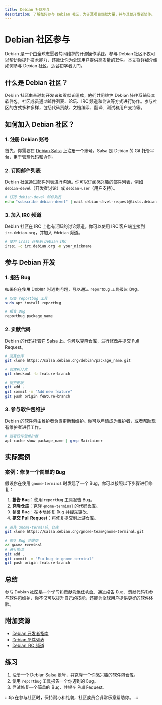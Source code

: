 ```yaml
---
title: Debian 社区参与
description: 了解如何参与 Debian 社区，为开源项目贡献力量，并与其他开发者协作。
---
```


# Debian 社区参与

Debian 是一个由全球志愿者共同维护的开源操作系统。参与 Debian 社区不仅可以帮助你提升技术能力，还能让你为全球用户提供高质量的软件。本文将详细介绍如何参与 Debian 社区，适合初学者入门。

## 什么是 Debian 社区？

Debian 社区由全球的开发者和贡献者组成，他们共同维护 Debian 操作系统及其软件包。社区成员通过邮件列表、论坛、IRC 频道和会议等方式进行协作。参与社区的方式多种多样，包括代码贡献、文档编写、翻译、测试和用户支持等。

## 如何加入 Debian 社区？

### 1. 注册 Debian 账号

首先，你需要在 [Debian Salsa](https://salsa.debian.org/) 上注册一个账号。Salsa 是 Debian 的 Git 托管平台，用于管理代码和协作。

### 2. 订阅邮件列表

Debian 社区通过邮件列表进行沟通。你可以订阅感兴趣的邮件列表，例如 `debian-devel`（开发者讨论）或 `debian-user`（用户支持）。

```bash
# 订阅 debian-devel 邮件列表
echo "subscribe debian-devel" | mail debian-devel-request@lists.debian.org
```

### 3. 加入 IRC 频道

Debian 社区在 IRC 上也有活跃的讨论频道。你可以使用 IRC 客户端连接到 `irc.debian.org`，并加入 `#debian` 频道。

```bash
# 使用 irssi 连接到 Debian IRC
irssi -c irc.debian.org -n your_nickname
```

## 参与 Debian 开发

### 1. 报告 Bug

如果你在使用 Debian 时遇到问题，可以通过 `reportbug` 工具报告 Bug。

```bash
# 安装 reportbug 工具
sudo apt install reportbug

# 报告 Bug
reportbug package_name
```

### 2. 贡献代码

Debian 的代码托管在 Salsa 上。你可以克隆仓库，进行修改并提交 Pull Request。

```bash
# 克隆仓库
git clone https://salsa.debian.org/debian/package_name.git

# 创建新分支
git checkout -b feature-branch

# 提交更改
git add .
git commit -m "Add new feature"
git push origin feature-branch
```

### 3. 参与软件包维护

Debian 的软件包由维护者负责更新和维护。你可以申请成为维护者，或者帮助现有维护者进行工作。

```bash
# 查看软件包维护者
apt-cache show package_name | grep Maintainer
```

## 实际案例

### 案例：修复一个简单的 Bug

假设你在使用 `gnome-terminal` 时发现了一个 Bug，你可以按照以下步骤进行修复：

1. **报告 Bug**：使用 `reportbug` 工具报告 Bug。
2. **克隆仓库**：克隆 `gnome-terminal` 的代码仓库。
3. **修复 Bug**：在本地修复 Bug 并提交更改。
4. **提交 Pull Request**：将修复提交到上游仓库。

```bash
# 克隆 gnome-terminal 仓库
git clone https://salsa.debian.org/gnome-team/gnome-terminal.git

# 修复 Bug 并提交
cd gnome-terminal
# 进行修改
git add .
git commit -m "Fix bug in gnome-terminal"
git push origin feature-branch
```

## 总结

参与 Debian 社区是一个学习和贡献的绝佳机会。通过报告 Bug、贡献代码和参与软件包维护，你不仅可以提升自己的技能，还能为全球用户提供更好的软件体验。

## 附加资源

- [Debian 开发者指南](https://www.debian.org/doc/manuals/developers-reference/)
- [Debian 邮件列表](https://lists.debian.org/)
- [Debian IRC 频道](https://wiki.debian.org/IRC)

## 练习

1. 注册一个 Debian Salsa 账号，并克隆一个你感兴趣的软件包仓库。
2. 使用 `reportbug` 工具报告一个你遇到的 Bug。
3. 尝试修复一个简单的 Bug，并提交 Pull Request。

:::tip
在参与社区时，保持耐心和礼貌，社区成员会非常乐意帮助你。
:::